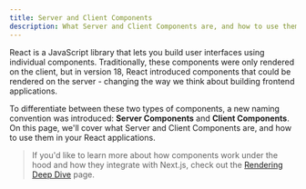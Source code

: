 ```yaml
---
title: Server and Client Components
description: What Server and Client Components are, and how to use them in your React applications.
---
```


React is a JavaScript library that lets you build user interfaces using individual components. Traditionally, these components were only rendered on the client, but in version 18, React introduced components that could be rendered on the server - changing the way we think about building frontend applications.

To differentiate between these two types of components, a new naming convention was introduced: **Server Components** and **Client Components**. On this page, we'll cover what Server and Client Components are, and how to use them in your React applications.

> If you'd like to learn more about how components work under the hood and how they integrate with Next.js, check out the [Rendering Deep Dive](/docs/getting-started/react-essentials/rendering-deep-dive) page.
